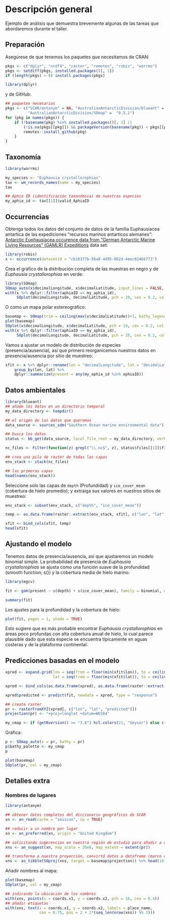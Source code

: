 # Descripción general

Ejemplo de análisis que demuestra brevemente algunas de las tareas que abordaremos durante el taller.


## Preparación

Asegúrese de que tenemos los paquetes que necesitamos de CRAN:

```r
pkgs <- c("dplyr", "ncdf4", "raster", "remotes", "robis", "worrms")
pkgs <- setdiff(pkgs, installed.packages()[, 1])
if (length(pkgs) > 0) install.packages(pkgs)

library(dplyr)
```

y de GitHub:

```r
## paquetes necesarios
pkgs <- c("SCAR/antanym" = NA, "AustralianAntarcticDivision/blueant" = NA,
          "AustralianAntarcticDivision/SOmap" =  "0.5.1")
for (pkg in names(pkgs)) {
    if (!basename(pkg) %in% installed.packages()[, 1] ||
        (!is.na(pkgs[[pkg]]) && packageVersion(basename(pkg)) < pkgs[[pkg]])) {
        remotes::install_github(pkg)
    }
}
```

## Taxonomía

```r
library(worrms)

my_species <- "Euphausia crystallorophias"
tax <- wm_records_names(name = my_species)
tax

## Aphia ID (identificación taxonómica) de nuestras especies
my_aphia_id <- tax[[1]]$valid_AphiaID
```

## Occurrencias

Obtenga todos los datos del conjunto de datos de la familia Euphausiacea antartica de las expediciones "recursos marinos antarticos alemanes": [Antarctic Euphausiacea occurence data from "German Antarctic Marine Living Resources" (GAMLR) Expeditions](https://ipt.biodiversity.aq/resource?r=gamlr) data set:

```r
library(robis)
x <- occurrence(datasetid = "cb16377b-56a8-4d95-802d-4eec02466773")
```

Crea el gráfico de la distribución completa de las muestras en negro y de *Euphausia crystallorophias* en verde:

```r
library(SOmap)
SOmap_auto(x$decimalLongitude, x$decimalLatitude, input_lines = FALSE, pcol = "black", pcex = 0.2)
with(x %>% dplyr::filter(aphiaID == my_aphia_id), 
     SOplot(decimalLongitude, decimalLatitude, pch = 19, cex = 0.2, col = "green"))
```

O como un mapa polar estereográfico:

```r
basemap <- SOmap(trim = ceiling(max(x$decimalLatitude))+1, bathy_legend = FALSE)
plot(basemap)
SOplot(x$decimalLongitude, x$decimalLatitude, pch = 19, cex = 0.2, col = "black")
with(x %>% dplyr::filter(aphiaID == my_aphia_id), 
     SOplot(decimalLongitude, decimalLatitude, pch = 19, cex = 0.2, col = "green"))
```

Vamos a ajustar un modelo de distribución de especies (presencia/ausencia), así que primero reorganicemos nuestros datos en presencia/ausencia por sitio de muestreo:

```r
xfit <- x %>% dplyr::rename(lon = "decimalLongitude", lat = "decimalLatitude") %>%
    group_by(lon, lat) %>%
    dplyr::summarize(present = any(my_aphia_id %in% aphiaID))
```

## Datos ambientales

```r
library(blueant)
## añade los datos en un directorio temporal
my_data_directory <- tempdir()

## el origen de los datos que queremos
data_source <- sources_sdm("Southern Ocean marine environmental data")

## busca los datos
status <- bb_get(data_source, local_file_root = my_data_directory, verbose = TRUE)
```

```r
nc_files <- Filter(function(z) grepl("\\.nc$", z), status$files[[1]]$file)

## crea una pila de raster de todas las capas
env_stack <- stack(nc_files)

## las primeras capas
head(names(env_stack))
```

Seleccione solo las capas de `depth` (Profundidad) y `ice_cover_mean` (cobertura de hielo promedio); y extraiga sus valores en nuestros sitios de muestreo:

```r
env_stack <- subset(env_stack, c("depth", "ice_cover_mean"))

temp <- as.data.frame(raster::extract(env_stack, xfit[, c("lon", "lat")]))

xfit <- bind_cols(xfit, temp)
head(xfit)

```

## Ajustando el modelo

Tenemos datos de presencia/ausencia, así que ajustaremos un modelo binomial simple. La probabilidad de presencia de *Euphausia crystallorophias* se ajusta como una función suave de la profundidad (smooth function; s()) y la cobertura media de hielo marino:

```r
library(mgcv)

fit <- gam(present ~ s(depth) + s(ice_cover_mean), family = binomial, data = xfit)

summary(fit)
```

Los ajustes para la profundidad y la cobertura de hielo:

```r
plot(fit, pages = 1, shade = TRUE)
```

Esto sugiere que es más probable encontrar *Euphausia crystallorophias* en áreas poco profundas con alta cobertura anual de hielo, lo cual parece plausible dado que esta especie se encuentra típicamente en aguas costeras y de la plataforma continental.

## Predicciones basadas en el modelo

```r
xpred <- expand.grid(lon = seq(from = floor(min(xfit$lon)), to = ceiling(max(xfit$lon)), by = 0.25),
                     lat = seq(from = floor(min(xfit$lat)), to = ceiling(max(xfit$lat)), by = 0.25))

xpred <- bind_cols(as.data.frame(xpred), as.data.frame(raster::extract(env_stack, xpred[, c("lon", "lat")])))

xpred$predicted <- predict(fit, newdata = xpred, type = "response")

## create raster
pr <- rasterFromXYZ(xpred[, c("lon", "lat", "predicted")])
projection(pr) <- "+proj=longlat +datum=WGS84"

my_cmap <- if (getRversion() >= "3.6") hcl.colors(21, "Geyser") else c("#008585", "#359087", "#539B8A", "#6DA590", "#85AF97", "#9BBAA0", "#AEC4AA", "#BED0B0", "#D0DCB5", "#E5E7BC", "#FBF2C4", "#F3E3B2", "#EDD59F", "#E7C68C", "#E3B77A", "#DEA868", "#DA9857", "#D58847", "#D1773A", "#CC6530", "#C7522B")
```

Gráfica:

```r
p <- SOmap_auto(x = pr, bathy = pr)
p$bathy_palette <- my_cmap
p
```

```r
plot(basemap)
SOplot(pr, col = my_cmap)
```

## Detalles extra

### Nombres de lugares

```r
library(antanym)

## obtener datos completos del diccionario geográficos de SCAR
xn <- an_read(cache = "session", sp = TRUE)

## reducir a un nombre por lugar
xn <- an_preferred(xn, origin = "United Kingdom")

## solicitando sugerencias en nuestra región de estudio para añadir a nuestro mapa
xns <- an_suggest(xn, map_scale = 20e6, map_extent = extent(pr))

## transforma a nuestra proyección, convirtd datos a dataframe (marco de datos), mostrar los primeros 10
xns <- as_tibble(SOproj(xns, target = basemap$projection)) %>% head(10)
```

Añadir nombres al mapa:

```r
plot(basemap)
SOplot(pr, col = my_cmap)

## indicando la ubicación de los nombres
with(xns, points(x = coords.x1, y = coords.x2, pch = 16, cex = 0.4))
## añadir etiquetas
with(xns, text(x = coords.x1, y = coords.x2, labels = place_name, 
               cex = 0.75, pos = 2 + 2*(seq_len(nrow(xns)) %% 2)))
```
